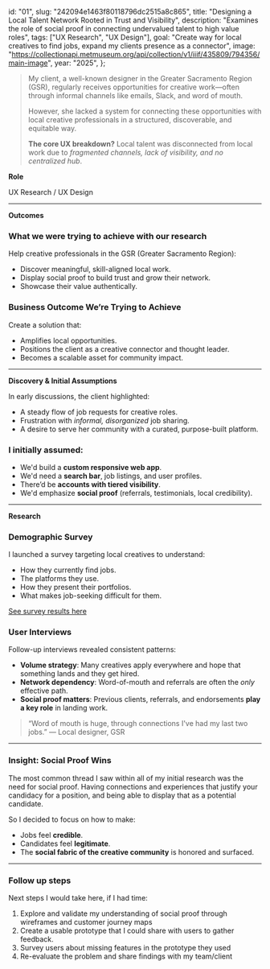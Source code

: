   id: "01",
  slug: "242094e1463f80118796dc2515a8c865",
  title: "Designing a Local Talent Network Rooted in Trust and Visibility",
  description:
    "Examines the role of social proof in connecting undervalued talent to high value roles",
  tags: ["UX Research", "UX Design"],
  goal: "Create way for local creatives to find jobs, expand my clients presence as a connector",
  image:
    "https://collectionapi.metmuseum.org/api/collection/v1/iiif/435809/794356/main-image",
  year: "2025",
};

> My client, a well-known designer in the Greater Sacramento Region (GSR), regularly receives opportunities for creative work—often through informal channels like emails, Slack, and word of mouth.
>
> However, she lacked a system for connecting these opportunities with local creative professionals in a structured, discoverable, and equitable way.
>
> **The core UX breakdown?** Local talent was disconnected from local work due to _fragmented channels, lack of visibility, and no centralized hub_.

**Role**

UX Research / UX Design

---

**Outcomes**

### **What we were trying to achieve with our research**

Help creative professionals in the GSR (Greater Sacramento Region):

- Discover meaningful, skill-aligned local work.
- Display social proof to build trust and grow their network.
- Showcase their value authentically.

### **Business Outcome We’re Trying to Achieve**

Create a solution that:

- Amplifies local opportunities.
- Positions the client as a creative connector and thought leader.
- Becomes a scalable asset for community impact.

---

**Discovery & Initial Assumptions**

In early discussions, the client highlighted:

- A steady flow of job requests for creative roles.
- Frustration with _informal, disorganized_ job sharing.
- A desire to serve her community with a curated, purpose-built platform.

### I initially assumed:

- We'd build a **custom responsive web app**.
- We'd need a **search bar**, job listings, and user profiles.
- There’d be **accounts with tiered visibility**.
- We'd emphasize **social proof** (referrals, testimonials, local credibility).

---

**Research**

### Demographic Survey

I launched a survey targeting local creatives to understand:

- How they currently find jobs.
- The platforms they use.
- How they present their portfolios.
- What makes job-seeking difficult for them.

[See survey results here](https://docs.google.com/spreadsheets/d/1NWNlTFPuSDGK0SLEUVlSL3WJGBiKJB7-qjMYaEoJ8Bk/edit?usp=sharing)

### **User Interviews**

Follow-up interviews revealed consistent patterns:

- **Volume strategy**: Many creatives apply everywhere and hope that something lands and they get hired.
- **Network dependency**: Word-of-mouth and referrals are often the _only_ effective path.
- **Social proof matters**: Previous clients, referrals, and endorsements **play a key role** in landing work.

> “Word of mouth is huge, through connections I've had my last two jobs.”
> — Local designer, GSR

---

### **Insight: Social Proof Wins**

The most common thread I saw within all of my initial research was the need for social proof. Having connections and experiences that justify your candidacy for a position, and being able to display that as a potential candidate.

So I decided to focus on how to make:

- Jobs feel **credible**.
- Candidates feel **legitimate**.
- The **social fabric of the creative community** is honored and surfaced.

---

### Follow up steps

Next steps I would take here, if I had time:

1. Explore and validate my understanding of social proof through wireframes and customer journey maps
2. Create a usable prototype that I could share with users to gather feedback.
3. Survey users about missing features in the prototype they used
4. Re-evaluate the problem and share findings with my team/client
